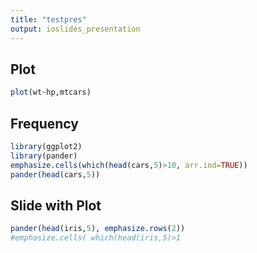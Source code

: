```yaml
---
title: "testpres"
output: ioslides_presentation
---
```


## Plot

```r
plot(wt~hp,mtcars)
```

## Frequency

```r
library(ggplot2)
library(pander)
emphasize.cells(which(head(cars,5)>10, arr.ind=TRUE))
pander(head(cars,5))

```


## Slide with Plot

```r
pander(head(iris,5), emphasize.rows(2))
#emphasize.cells( which(head(iris,5)>1


```

